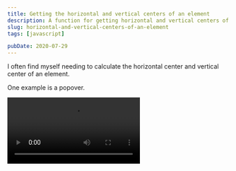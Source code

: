 ```yaml
---
title: Getting the horizontal and vertical centers of an element
description: A function for getting horizontal and vertical centers of an element
slug: horizontal-and-vertical-centers-of-an-element
tags: [javascript]

pubDate: 2020-07-29
---
```


I often find myself needing to calculate the horizontal center and vertical center of an element.

One example is a popover.

<Video gifReplacement src='/images/2020/bounding-box-helper/popover.mp4' />

To position the popover perfectly, I need to know the horizontal and vertical centers of the button that triggers the popover. Here's one example of a calculation I had to make.

<Image
  src='/images/2020/bounding-box-helper/popover-calc.jpg'
  alt='One of the popover calculations.'
/>

{/* more */}

Another example: When I built this spinning pacman, I need to get the center of the pacman to calculate the angle of rotation.

<Video
  gifReplacement
  src='/images/2020/bounding-box-helper/spinning-pacman.mp4'
/>

<Image
  src='/images/2020/bounding-box-helper/spinning-pacman-calc.png'
  alt='Need the center to calculate the angel.'
/>

<Callout>
  I taught people how to build these two things step-by-step in [Learn
  JavaScript][1]. You may find it helpful if you want to learn to build things
  from scratch.
</Callout>

## Getting the horizontal and vertical centers

It's easy to get both the horizontal and vertical centers.

First, we use `getBoundingClientRect` to get information about the bounding box.

- To get the horizontal center (which I call `xCenter`), we use the average of the `left` and `right` values from this bounding box.
- To get the vertical center (which I call `yCenter`), we use the average of the `top` and `bottom` values of the bounding box.

```js
const box = element.getBoundingClientRect()
const xCenter = (box.left + box.right) / 2
const yCenter = (box.top + box.bottom) / 2
```

## Function to simplify everything

I made a function to streamline this calculation. I call it `getBoundingBox`. It returns all values `getBoundingClientRect` plus `xCenter` and `yCenter`.

The function look like this:

```js
function getBoundingBox(element) {
  const box = element.getBoundingClientRect()
  const ret = {}

  // Loops through all DomRect properties.
  // Cannot spread because they're not enumerable.
  for (const prop in box) {
    ret[prop] = box[prop]
  }

  ret.xCenter = (box.left + box.right) / 2
  ret.yCenter = (box.top + box.bottom) / 2

  return ret
}
```

Using it:

```js
const box = getBoundingBox(element)
const { xCenter, yCenter } = box
```

[1]: https://learnjavascript.today
